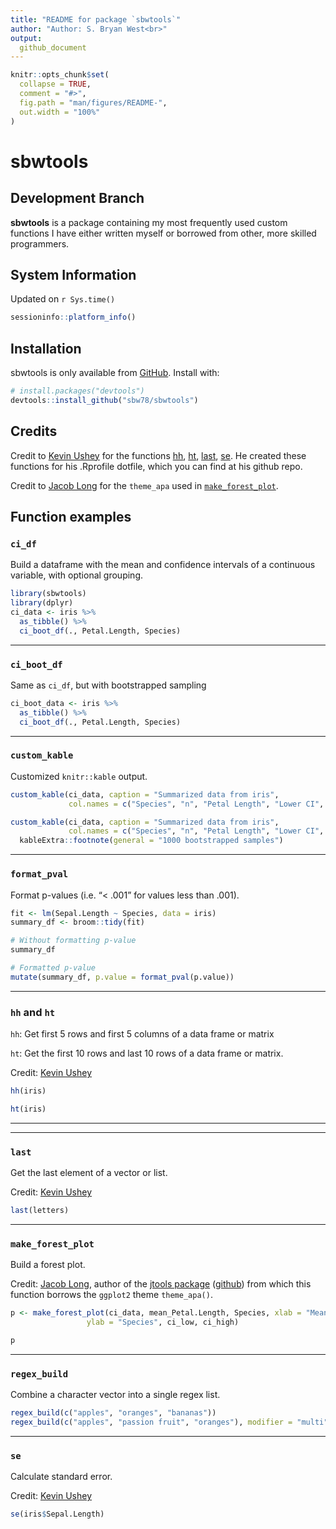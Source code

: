 ```yaml
---
title: "README for package `sbwtools`"
author: "Author: S. Bryan West<br>"
output: 
  github_document
---
```


<!-- README.md is generated from README.Rmd. Please edit that file -->

```r
knitr::opts_chunk$set(
  collapse = TRUE,
  comment = "#>",
  fig.path = "man/figures/README-",
  out.width = "100%"
)
```

# sbwtools

## Development Branch

<!-- badges: start -->
<!-- badges: end -->

**sbwtools** is a package containing my most frequently used custom functions I have either written myself or borrowed from other, more skilled programmers.

## System Information

Updated on `r Sys.time()`

```r
sessioninfo::platform_info()
```

## Installation

sbwtools is only available from [GitHub](https://github.com/). Install with:

```r
# install.packages("devtools")
devtools::install_github("sbw78/sbwtools")
```

## Credits

Credit to [Kevin Ushey](github.com/kevinushey/etc) for the functions [hh](#hh and ht),
[ht](#hh and ht), [last](#last), [se](#se). He created these functions for his 
.Rprofile dotfile, which you can find at his github repo.

Credit to [Jacob Long](https://jacob-long.com) for the `theme_apa` used in 
[`make_forest_plot`](#make_forest_plot).

## Function examples 

### `ci_df`

Build a dataframe with the mean and confidence intervals of a continuous 
variable, with optional grouping.

```r
library(sbwtools)
library(dplyr)
ci_data <- iris %>% 
  as_tibble() %>% 
  ci_boot_df(., Petal.Length, Species)
```

****

### `ci_boot_df`

Same as `ci_df`, but with bootstrapped sampling

```r
ci_boot_data <- iris %>% 
  as_tibble() %>% 
  ci_boot_df(., Petal.Length, Species)
```



****

### `custom_kable`

Customized `knitr::kable` output.

```r
custom_kable(ci_data, caption = "Summarized data from iris",
             col.names = c("Species", "n", "Petal Length", "Lower CI", "Upper CI", "sd"))

custom_kable(ci_data, caption = "Summarized data from iris",
             col.names = c("Species", "n", "Petal Length", "Lower CI", "Upper CI", "sd")) %>% 
  kableExtra::footnote(general = "1000 bootstrapped samples")
```



****

### `format_pval`

Format p-values (i.e. "< .001" for values less than .001).

```r
fit <- lm(Sepal.Length ~ Species, data = iris)
summary_df <- broom::tidy(fit)

# Without formatting p-value
summary_df

# Formatted p-value
mutate(summary_df, p.value = format_pval(p.value))
```



****

### `hh` and `ht`

`hh`: Get first 5 rows and first 5 columns of a data frame or matrix

`ht`: Get the first 10 rows and last 10 rows of a data frame or matrix.

Credit: [Kevin Ushey](github.com/kevinushey/etc)

```r
hh(iris)

ht(iris)
```



****


****

### `last`

Get the last element of a vector or list.

Credit: [Kevin Ushey](github.com/kevinushey/etc)

```r
last(letters)
```


****

### `make_forest_plot`

Build a forest plot.

Credit: [Jacob Long](https://jacob-long.com), author of the 
[jtools package](https://jtools.jacob-long.com "jtools") 
([github](https://github.com/jacob-long/jtools "GitHub")) from which this function 
borrows the `ggplot2` theme `theme_apa()`.

```r
p <- make_forest_plot(ci_data, mean_Petal.Length, Species, xlab = "Mean petal length",
                 ylab = "Species", ci_low, ci_high)

p
```


****

### `regex_build`

Combine a character vector into a single regex list.

```r
regex_build(c("apples", "oranges", "bananas"))
regex_build(c("apples", "passion fruit", "oranges"), modifier = "multi")
```


****

### `se`

Calculate standard error.

Credit: [Kevin Ushey](github.com/kevinushey/etc)

```r
se(iris$Sepal.Length)
```
